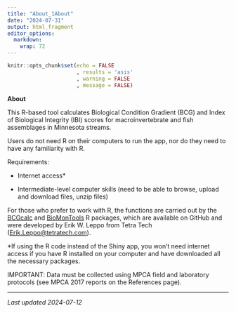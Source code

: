 ```yaml
---
title: "About_1About"
date: "2024-07-31"
output: html_fragment
editor_options: 
  markdown: 
    wrap: 72
---
```


```r
knitr::opts_chunk$set(echo = FALSE
                      , results = 'asis'
                      , warning = FALSE
                      , message = FALSE)
```

**About**

This R-based tool calculates Biological Condition Gradient (BCG) and
Index of Biological Integrity (IBI) scores for macroinvertebrate and
fish assemblages in Minnesota streams.

Users do not need R on their computers to run the app, nor do they need
to have any familiarity with R.

Requirements:

-   Internet access\*

-   Intermediate-level computer skills (need to be able to browse,
    upload and download files, unzip files)

For those who prefer to work with R, the functions are carried out by
the
<a href="https://github.com/leppott/BCGcalc" target="_blank">BCGcalc</a>
and
<a href="https://github.com/leppott/BioMonTools" target="_blank">BioMonTools</a>
R packages, which are available on GitHub and were developed by Erik W.
Leppo from Tetra Tech ([Erik.Leppo\@tetratech.com](#0)).

\*If using the R code instead of the Shiny app, you won’t need internet
access if you have R installed on your computer and have downloaded all
the necessary packages.

IMPORTANT: Data must be collected using MPCA field and laboratory
protocols (see MPCA 2017 reports on the References page).

---

*Last updated 2024-07-12*
